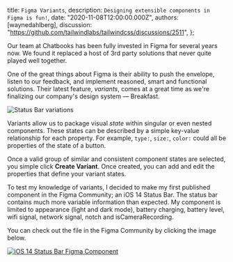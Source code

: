 
  title: `Figma Variants`,
  description: `Designing extensible components in Figma is fun!`,
  date: "2020-11-08T12:00:00.000Z",
  authors: [waynedahlberg],
  discussion: "https://github.com/tailwindlabs/tailwindcss/discussions/2511",
};

Our team at Chatbooks has been fully invested in Figma for several years now. We found it replaced a host of 3rd party solutions that never quite played well together.

<!--more-->

One of the great things about Figma is their ability to push the envelope, listen to our feedback, and implement reasoned, smart and functional solutions. Their latest feature, _variants_, comes at a great time as we're finalizing our company's design system — Breakfast.

<img src={image2} alt="Status Bar variations" />

Variants allow us to package visual _state_ within singular or even nested components. These states can be described by a simple key-value relationship for each property. For example, `type:`, `size:`, `color:` could all be properties of the state of a button.

Once a valid group of similar and consistent component states are selected, you simple click **Create Variant**. Once created, you can add and edit the properties that define your variant states.

To test my knowledge of variants, I decided to make my first published component in the Figma Community; an iOS 14 Status Bar. The status bar contains much more variable information than expected. My component is limited to appearance (light and dark mode), battery charging, battery level, wifi signal, network signal, notch and isCameraRecording.

You can check out the file in the Figma Community by clicking the image below.

<a href="https://www.figma.com/community/file/904065746347450024/iOS-14-Status-Bar">
  <img src={image1} alt="iOS 14 Status Bar Figma Component" />
</a>
